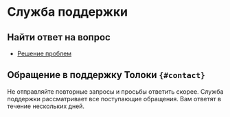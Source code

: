 # Служба поддержки

## Найти ответ на вопрос

- [Решение проблем](../troubleshooting)

## Обращение в поддержку Толоки `{#contact}`
<Note mode="note" title="Примечание">

Не отправляйте повторные запросы и просьбы ответить скорее. Служба поддержки рассматривает все поступающие обращения. Вам ответят в течение нескольких дней.

</Note>

<YandexForm name="registration" src="https://forms.yandex.ru/surveys/10033347.f47fd6d9da2c25c5848d7431929db7727d84a307/?lang=ru&iframe=1"/>
